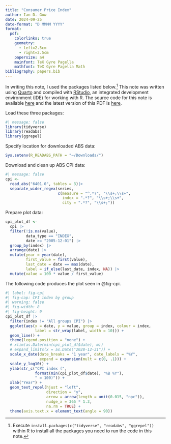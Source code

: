 ```yaml
---
title: "Consumer Price Index"
author: Ian D. Gow
date: 2024-09-25
date-format: "D MMMM YYYY"
format:
  pdf: 
    colorlinks: true
    geometry:
      - left=2.5cm
      - right=2.5cm
    papersize: a4
    mainfont: TeX Gyre Pagella
    mathfont: TeX Gyre Pagella Math
bibliography: papers.bib
---
```



In writing this note, I used the packages listed below.^[Execute `install.packages(c("tidyverse", "readabs", "ggrepel"))` within R to install all the packages you need to run the code in this note.]
This note was written using [Quarto](https://quarto.org) and compiled with [RStudio](https://posit.co/products/open-source/rstudio/), an integrated development environment (IDE) for working with R.
The source code for this note is available [here](https://raw.githubusercontent.com/iangow/notes/main/cpi_groups.qmd) and the latest version of this PDF is [here](https://raw.githubusercontent.com/iangow/notes/main/cpi_groups.pdf).

Load these three packages:

```r
#| message: false
library(tidyverse)
library(readabs)
library(ggrepel)
```

Specify location for downloaded ABS data:

```r
Sys.setenv(R_READABS_PATH = "~/Downloads/")
```


Download and clean up ABS CPI data:

```r
#| message: false
cpi <- 
  read_abs("6401.0", tables = 3)|> 
  separate_wider_regex(series,
                       c(measure = "^.*?", "\\s+;\\s+",
                         index = ".*?", "\\s+;\\s+",
                         city = ".*?", "\\s+;"))
```

Prepare plot data:

```r
cpi_plot_df <-
  cpi |>
  filter(!is.na(value), 
         data_type == "INDEX", 
         date >= "2005-12-01") |>
  group_by(index) |>
  arrange(date) |>
  mutate(year = year(date),
         first_value = first(value),
         last_date = date == max(date),
         label = if_else(last_date, index, NA)) |>
  mutate(value = 100 * value / first_value)
```

The following code produces the plot seen in @fig-cpi.

```r
#| label: fig-cpi
#| fig-cap: CPI index by group
#| warning: false
#| fig-width: 8
#| fig-height: 9
cpi_plot_df |>
  filter(index != "All groups CPI") |>
  ggplot(aes(x = date, y = value, group = index, colour = index,
             label = str_wrap(label, width = 10))) +
  geom_line() +
  theme(legend.position = "none") +
  # xlim(as.Date(min(cpi_plot_df$date), m))
  # expand_limits(x = as.Date("2028-12-31")) +
  scale_x_date(date_breaks = "1 year", date_labels = "%Y",
               expand = expansion(mult = c(0, .1))) +
  scale_y_log10() +
  ylab(str_c("CPI index (", 
             format(min(cpi_plot_df$date), "%B %Y"),
             " = 100)")) +
  xlab("Year") +
  geom_text_repel(hjust = "left", 
                  direction = "y",
                  arrow = arrow(length = unit(0.015, "npc")),
                  nudge_x = 365 * 1.3,
                  na.rm = TRUE) +
  theme(axis.text.x = element_text(angle = 90))
```
